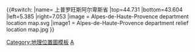 {{#switch:{{{1}}}
|name= 上普罗旺斯阿尔卑斯省
|top=44.731
|bottom=43.604
|left=5.385
|right=7.053
|image = Alpes-de-Haute-Provence department location map.svg
|image1 = Alpes-de-Haute-Provence department relief location map.jpg
}}<noinclude>{{Location map/Info}}
[[Category:地理位置圖模板]]
[[Category:法国各省地理位置图模板|A]]
</noinclude>